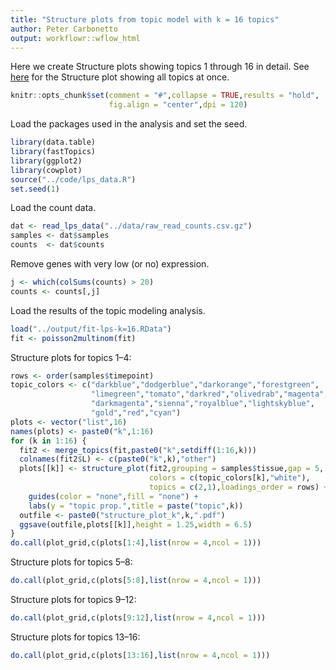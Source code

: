 ```yaml
---
title: "Structure plots from topic model with k = 16 topics"
author: Peter Carbonetto
output: workflowr::wflow_html
---
```


Here we create Structure plots showing topics 1 through 16 in
detail. See [here](examine_topic_model_k16.html) for the Structure
plot showing all topics at once.

```r
knitr::opts_chunk$set(comment = "#",collapse = TRUE,results = "hold",
                      fig.align = "center",dpi = 120)
```

Load the packages used in the analysis and set the seed.

```r
library(data.table)
library(fastTopics)
library(ggplot2)
library(cowplot)
source("../code/lps_data.R")
set.seed(1)
```

Load the count data.

```r
dat <- read_lps_data("../data/raw_read_counts.csv.gz")
samples <- dat$samples
counts  <- dat$counts
```

Remove genes with very low (or no) expression.

```r
j <- which(colSums(counts) > 20)
counts <- counts[,j]
```

Load the results of the topic modeling analysis.

```r
load("../output/fit-lps-k=16.RData")
fit <- poisson2multinom(fit)
```

Structure plots for topics 1--4:

```r
rows <- order(samples$timepoint)
topic_colors <- c("darkblue","dodgerblue","darkorange","forestgreen",
                  "limegreen","tomato","darkred","olivedrab","magenta",
                  "darkmagenta","sienna","royalblue","lightskyblue",
                  "gold","red","cyan")
plots <- vector("list",16)
names(plots) <- paste0("k",1:16)
for (k in 1:16) {
  fit2 <- merge_topics(fit,paste0("k",setdiff(1:16,k)))
  colnames(fit2$L) <- c(paste0("k",k),"other")
  plots[[k]] <- structure_plot(fit2,grouping = samples$tissue,gap = 5,
                               colors = c(topic_colors[k],"white"),
                               topics = c(2,1),loadings_order = rows) +
    guides(color = "none",fill = "none") +
	labs(y = "topic prop.",title = paste("topic",k)) 
  outfile <- paste0("structure_plot_k",k,".pdf")
  ggsave(outfile,plots[[k]],height = 1.25,width = 6.5)
}
do.call(plot_grid,c(plots[1:4],list(nrow = 4,ncol = 1)))
```

Structure plots for topics 5--8:

```r
do.call(plot_grid,c(plots[5:8],list(nrow = 4,ncol = 1)))
```

Structure plots for topics 9--12:

```r
do.call(plot_grid,c(plots[9:12],list(nrow = 4,ncol = 1)))
```

Structure plots for topics 13--16:

```r
do.call(plot_grid,c(plots[13:16],list(nrow = 4,ncol = 1)))
```
